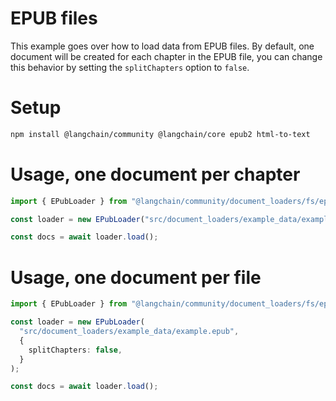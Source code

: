 # EPUB files

This example goes over how to load data from EPUB files. By default, one document will be created for each chapter in the EPUB file, you can change this behavior by setting the `splitChapters` option to `false`.

# Setup

```bash npm2yarn
npm install @langchain/community @langchain/core epub2 html-to-text
```
# Usage, one document per chapter

```typescript
import { EPubLoader } from "@langchain/community/document_loaders/fs/epub";

const loader = new EPubLoader("src/document_loaders/example_data/example.epub");

const docs = await loader.load();
```
# Usage, one document per file

```typescript
import { EPubLoader } from "@langchain/community/document_loaders/fs/epub";

const loader = new EPubLoader(
  "src/document_loaders/example_data/example.epub",
  {
    splitChapters: false,
  }
);

const docs = await loader.load();
```
